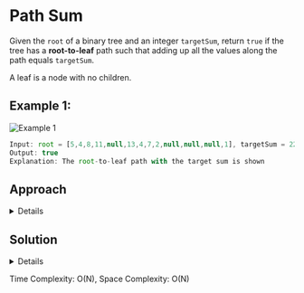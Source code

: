 
# Path Sum

Given the `root` of a binary tree and an integer `targetSum`, return `true` if the tree has a **root-to-leaf** path such that adding up all the values along the path equals `targetSum`.

A leaf is a node with no children.

## Example 1:

![Example 1](../../../public/images/pathsum/q.svg)

```js
Input: root = [5,4,8,11,null,13,4,7,2,null,null,null,1], targetSum = 22
Output: true
Explanation: The root-to-leaf path with the target sum is shown
```

## Approach

<details>
<summary>Details</summary>

This is the first solution that come to mind when we think of the problem. We can use a recursive approach to solve this problem.

<Steps>

### Check for Empty Tree

If the `root` is `NULL`, return false because an empty tree doesn't contain any paths.

### Update Target Sum

Subtract the value of the current node from the targetSum. This step helps to track the remaining sum needed to reach the targetSum as we traverse down the tree.

### Check Leaf Node and Target Sum

If the current node is a `leaf node` and the `targetSum` equals `0`, return `true`. This indicates that a path from the root to this leaf node exists with the desired sum.

Return `false` otherwise.

### Recursive Calls

Recursively call the hasPathSum function for the left and right subtrees, passing the updated targetSum. This step explores all possible paths in the tree.

### Check for Path Existence

Return `true` if either the **left subtree** or the **right subtree** has a path with the **desired sum**. This is achieved by using a logical **OR** operation on the results obtained from recursive calls.

</Steps>

</details>

## Solution

<details>
<summary>Details</summary>

This is the implementation of the approach mentioned above.

```cpp copy
class Solution {
public:
    bool hasPathSum(TreeNode* root, int targetSum) {
        if(root == NULL) return false;

        targetSum=targetSum-root->val;

        if(targetSum == 0 && root->left==NULL && root->right==NULL) return true;

        bool left = hasPathSum(root->left,targetSum);
        bool right = hasPathSum(root->right,targetSum);

        return left || right;
    }
};
```

</details>

<Callout type="info">Time Complexity: O(N), Space Complexity: O(N)</Callout>
